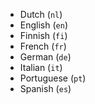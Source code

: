- Dutch (`nl`)
- English (`en`)
- Finnish (`fi`)
- French (`fr`)
- German (`de`)
- Italian (`it`)
- Portuguese (`pt`)
- Spanish (`es`)